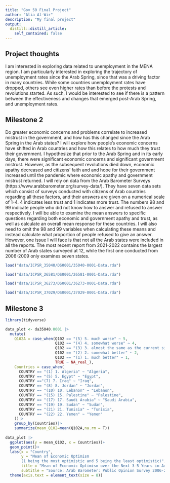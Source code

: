 ```yaml
---
title: "Gov 50 Final Project"
author: "Alia Al-Wir"
description: "My final project"
output:
  distill::distill_article:
    self_contained: false
---
```




## Project thoughts

I am interested in exploring data related to unemployment in the MENA region. I am particularly interested in exploring the trajectory of unemployment rates since the Arab Spring, since that was a driving factor in many countries. While some countries unemployment rates have dropped, others see even higher rates than before the protests and revolutions started. As such, I would be interested to see if there is a pattern between the effectiveness and changes that emerged post-Arab Spring, and unemployment rates. 

## Milestone 2

Do greater economic concerns and problems correlate to increased mistrust in the government, and how has this changed since the Arab Spring in the Arab states? I will explore how people's economic concerns have shifted in Arab countries and how this relates to how much they trust their government. I hypothesize that prior to the Arab Spring and in its early days, there were significant economic concerns and significant government mistrust. However, as the subsequent revolutions died down, economic apathy decreased and citizens' faith and and hope for their government increased until the pandemic where economic apathy and government mistrust returned. I will rely on data from the Arab Barometer Surveys (https://www.arabbarometer.org/survey-data/). They have seven data sets which consist of surveys conducted with citizens of Arab countries regarding all these factors, and their answers are given on a numerical scale of 1-4. 4 indicates less trust and 1 indicates more trust. The numbers 98 and 99 indicate people who did not know how to answer and refused to answer respectively. I will be able to examine the mean answers to specific questions regarding both economic and government apathy and trust, as well as calculate an overall mean response for these countries. I will also need to omit the 98 and 99 variables when calculating these means and instead calculate what proportion of people refused to give an answer. 
However, one issue I will face is that not all the Arab states were included in all the reports. The most recent report from 2021-2022 contains the largest number of Arab states surveyed at 12, while the first one conducted from 2006-2009 only examines seven states.

```r
load("data/ICPSR_35040/DS0001/35040-0001-Data.rda")

load("data/ICPSR_26581/DS0001/26581-0001-Data.rda")

load("data/ICPSR_36273/DS0001/36273-0001-Data.rda")

load("data/ICPSR_37029/DS0001/37029-0001-Data.rda")
```


## Milestone 3
```r
library(tidyverse)
```


```r
data_plot <- da35040.0001 |> 
  mutate(
    Q102A = case_when(Q102 == "(5) 5. much worse" ~ 5,
                      Q102 == "(4) 4. somewhat worse" ~ 4,
                      Q102 == "(3) 3. almost the same as the current situation" ~ 3,
                      Q102 == "(2) 2. somewhat better" ~ 2,
                      Q102 == "(1) 1. much better" ~ 1, 
                      TRUE ~ NA_real_),
    Countries = case_when(
      COUNTRY == "(1) 1. Algeria" ~ "Algeria", 
      COUNTRY == "(5) 5. Egypt" ~ "Egypt", 
      COUNTRY =="(7) 7. Iraq" ~ "Iraq",
      COUNTRY == "(8) 8. Jordan" ~ "Jordan",
      COUNTRY == "(10) 10. Lebanon" ~ "Lebanon", 
      COUNTRY == "(15) 15. Palestine" ~ "Palestine", 
      COUNTRY == "(17) 17. Saudi Arabia" ~ "Saudi Arabia", 
      COUNTRY == "(19) 19. Sudan" ~ "Sudan",
      COUNTRY == "(21) 21. Tunisia" ~ "Tunisia", 
      COUNTRY == "(22) 22. Yemen" ~ "Yemen"
    ))|>
    group_by(Countries)|>
    summarize(mean_Q102=mean(Q102A,na.rm = T))
  
data_plot |>  
  ggplot(aes(y = mean_Q102, x = Countries))+
  geom_point()+
  labs(x = "Country", 
       y = "Mean of Economic Optimism 
       (1 being the most optimistic and 5 being the least optimistic)",
       title = "Mean of Economic Optimism over the Next 3-5 Years in Arab Countries",
       subtitle = "Source: Arab Barometer: Public Opinion Survey 2006-2009")+
  theme(axis.text = element_text(size = 8))
```

